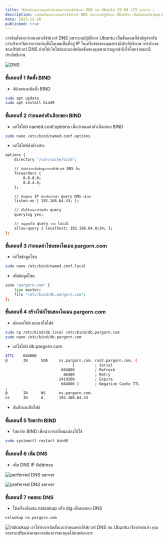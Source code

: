 ```yaml
---
title: วิธีติดตั้งและกำหนดค่าเบื้องต้นสำหรับเซิร์ฟเวอร์ DNS บน Ubuntu 22.04 LTS แบบง่าย ๆ
description: การติดตั้งและกำหนดค่าเซิร์ฟเวอร์ DNS บนระบบปฏิบัติการ Ubuntu เป็นขั้นตอนที่สำคัญสำหรับการบริหารจัดการการแปลงชื่อโดเมนเป็นที่อยู่ IP ในเครือข่ายของคุณอย่างมีประสิทธิภาพ การทำงานของเซิร์ฟเวอร์ DNS 
date: 2023-12-26
published: true
---
```


การติดตั้งและกำหนดค่าเซิร์ฟเวอร์ DNS บนระบบปฏิบัติการ Ubuntu เป็นขั้นตอนที่สำคัญสำหรับการบริหารจัดการการแปลงชื่อโดเมนเป็นที่อยู่ IP ในเครือข่ายของคุณอย่างมีประสิทธิภาพ การทำงานของเซิร์ฟเวอร์ DNS ช่วยให้เว็บไซต์และแอปพลิเคชันของคุณสามารถถูกเข้าถึงได้โดยง่ายและมีประสิทธิภาพ

<Image
src="https://strapi-blog-cms-7x8xk.ondigitalocean.app/uploads/pexels_photo_2881229_5ad7f71835.webp"
alt="DNS"
width={800} height={300}
className="mx-auto"
/>

### ขั้นตอนที่ 1 ติดตั้ง BIND
- อัปเดทและติดตั้ง BIND
```bash
sudo apt update
sudo apt install bind9
```
### ขั้นตอนที่ 2 กำหนดค่าตัวเลือกของ BIND
- แก้ไขไฟล์ named.conf.options เพื่อกำหนดค่าตัวเลือกของ BIND
```bash
sudo nano /etc/bind/named.conf.options
```
- แก้ไขไฟล์ดังตัวอย่าง
```bash title="/etc/bind/named.conf.options"
options {
    directory "/var/cache/bind";

    // ถ้าต้องการดึงข้อมูลจากเซิร์ฟเวอร์ DNS อื่น
    forwarders {
        8.8.8.8;
        8.8.4.4;
    };

    // ที่อยู่ของ IP สำหรับการส่ง query DNS เข้ามา
    listen-on { 192.168.64.33; };

    // เปิดใช้งานการบันทึก query
    querylog yes;

    // อนุญาตให้ query จาก local
    allow-query { localhost; 192.168.64.0/24; };
};
```
### ขั้นตอนที่ 3 กำหนดค่าโซนของโดเมน pargorn.com
- แก้ไขข้อมูลโซน
```bash
sudo nano /etc/bind/named.conf.local
```
- เพิ่มข้อมูลโซน
```bash title="/etc/bind/named.conf.local"
zone "pargorn.com" {
    type master;
    file "/etc/bind/db.pargorn.com";
};
```
### ขั้นตอนที่ 4 สร้างไฟล์โซนของโดเมน pargorn.com
- คัดลอกไฟล์ และแก้ไขไฟล์
```bash
sudo cp /etc/bind/db.local /etc/bind/db.pargorn.com
sudo nano /etc/bind/db.pargorn.com
```
- แก้ไขไฟล์ db.pargorn.com
```bash title="/etc/bind/db.pargorn.com"
$TTL    604800
@       IN      SOA     ns.pargorn.com. root.pargorn.com. (
                              1         ; Serial
                         604800         ; Refresh
                          86400         ; Retry
                        2419200         ; Expire
                         604800 )       ; Negative Cache TTL
;
@       IN      NS      ns.pargorn.com.
ns      IN      A       192.168.64.33
```
- บันทึกและปิดไฟล์
### ขั้นตอนที่ 5 รีสตาร์ท BIND
- รีสตาร์ท BIND เพื่อนำการเปลี่ยนแปลงไปใช้
```bash
sudo systemctl restart bind9
```
### ขั้นตอนที่ 6 เพิ่ม DNS
- เพิ่ม DNS IP Address

<Image
src="https://strapi-blog-cms-7x8xk.ondigitalocean.app/uploads/1_hbk_V_Jl_M7z_A2_EK_5oe_Tga7_RA_1ef1a8b3b1.gif"
alt="perferred DNS server"
width={800} height={300}
className="mx-auto"
/>

<Image
src="https://strapi-blog-cms-7x8xk.ondigitalocean.app/uploads/1_k_W_Bn9mp5r0ve_C2_Qa_F_T_Xgg_963a699b32.webp"
alt="preferred DNS server"
width={800} height={300}
className="mx-auto"
/>

### ขั้นตอนที่ 7 ทดสอบ DNS
- ใช้เครื่องมือเช่น nslookup หรือ dig เพื่อทดสอบ DNS
```bash
nslookup ns.pargorn.com
```

<Image
src="https://strapi-blog-cms-7x8xk.ondigitalocean.app/uploads/1_jx_Ko595vqndt_C_Tt_ZHLX_8w_d00b68e0c7.webp"
alt="nslookup"
width={800} height={300}
className="mx-auto"
/>
เราได้ทำการติดตั้งและกำหนดค่าเซิร์ฟเวอร์ DNS บน Ubuntu เรียบร้อยแล้ว คุณสามารถปรับแต่งตามความต้องการของคุณได้ตามต้องการ